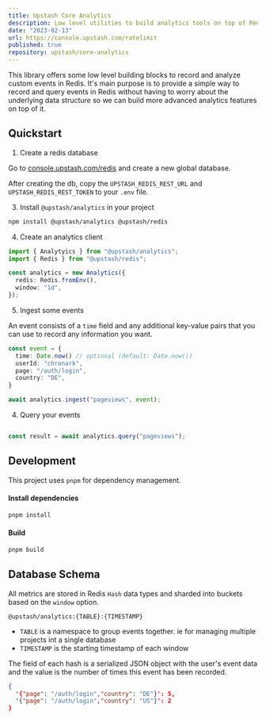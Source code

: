 ```yaml
---
title: Upstash Core Analytics
description: Low level utilities to build analytics tools on top of Redis.
date: "2023-02-13"
url: https://console.upstash.com/ratelimit
published: true
repository: upstash/core-analytics
---
```



This library offers some low level building blocks to record and analyze custom events in Redis.
It's main purpose is to provide a simple way to record and query events in Redis without having to worry about the underlying data structure so we can build more advanced analytics features on top of it.

## Quickstart


1. Create a redis database

Go to [console.upstash.com/redis](https://console.upstash.com/redis) and create
a new global database.

After creating the db, copy the `UPSTASH_REDIS_REST_URL` and `UPSTASH_REDIS_REST_TOKEN` to your `.env` file.

3. Install `@upstash/analytics` in your project

```bash
npm install @upstash/analytics @upstash/redis
```

4. Create an analytics client

```ts
import { Analytyics } from "@upstash/analytics";
import { Redis } from "@upstash/redis";

const analytics = new Analytics({
  redis: Redis.fromEnv(),
  window: "1d",
});
```


5. Ingest some events

An event consists of a `time` field and any additional key-value pairs that you can use to record any information you want.

```ts
const event = {
  time: Date.now() // optional (default: Date.now())
  userId: "chronark",
  page: "/auth/login",
  country: "DE",
}

await analytics.ingest("pageviews", event);
```

4. Query your events

```ts

const result = await analytics.query("pageviews");

```

## Development

This project uses `pnpm` for dependency management.

#### Install dependencies

```bash
pnpm install
```

#### Build

```bash
pnpm build
```


## Database Schema

All metrics are stored in Redis `Hash` data types and sharded into buckets based on the `window` option.
```
@upstash/analytics:{TABLE}:{TIMESTAMP}
```
- `TABLE` is a namespace to group events together. ie for managing multiple projects int a single database
- `TIMESTAMP` is the starting timestamp of each window

The field of each hash is a serialized JSON object with the user's event data and the value is the number of times this event has been recorded.

```json
{
  '{"page": "/auth/login","country": "DE"}': 5,
  '{"page": "/auth/login","country": "US"}': 2
}
```

